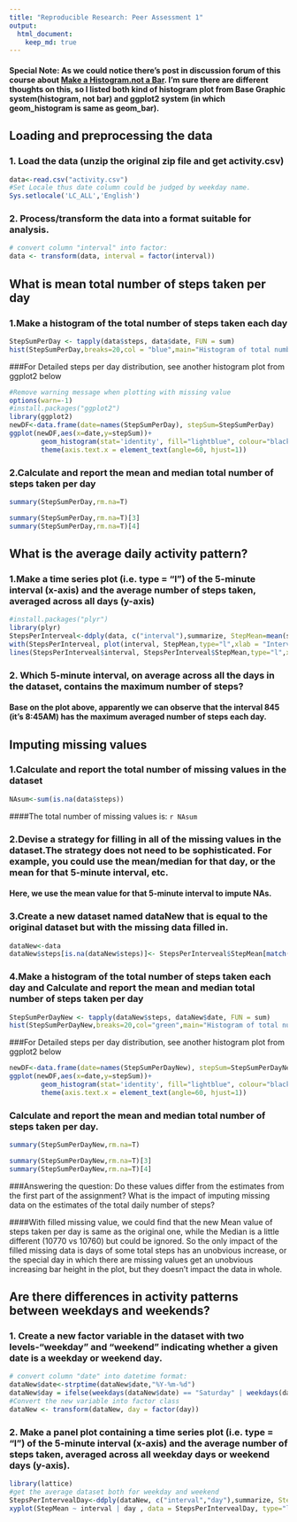 ```yaml
---
title: "Reproducible Research: Peer Assessment 1"
output: 
  html_document:
    keep_md: true
---
```


#### Special Note: As we could notice there's post in discussion forum of this course about [Make a Histogram.not a Bar](https://class.coursera.org/repdata-010/forum/thread?thread_id=9). I'm sure there are different thoughts on this, so I listed both kind of histogram plot from Base Graphic system(histogram, not bar) and ggplot2 system (in which geom_histogram is same as geom_bar).
## Loading and preprocessing the data
### 1. Load the data (unzip the original zip file and get activity.csv)
```r
data<-read.csv("activity.csv")
#Set Locale thus date column could be judged by weekday name.
Sys.setlocale('LC_ALL','English')
```
### 2. Process/transform the data into a format suitable for analysis.

```r
# convert column "interval" into factor:
data <- transform(data, interval = factor(interval)) 

```
## What is mean total number of steps taken per day
### 1.Make a histogram of the total number of steps taken each day
```r
StepSumPerDay <- tapply(data$steps, data$date, FUN = sum)
hist(StepSumPerDay,breaks=20,col = "blue",main="Histogram of total number of steps per day",xlab="Total number of Steps per day(steps)",ylab="Frequency (days)")
```

###For Detailed steps per day distribution, see another histogram plot from ggplot2 below
```r
#Remove warning message when plotting with missing value
options(warn=-1)
#install.packages("ggplot2")
library(ggplot2)
newDF<-data.frame(date=names(StepSumPerDay), stepSum=StepSumPerDay)
ggplot(newDF,aes(x=date,y=stepSum))+
        geom_histogram(stat='identity', fill="lightblue", colour="black")+
        theme(axis.text.x = element_text(angle=60, hjust=1))
```

### 2.Calculate and report the mean and median total number of steps taken per day
```r
summary(StepSumPerDay,rm.na=T)
```
```r
summary(StepSumPerDay,rm.na=T)[3]
summary(StepSumPerDay,rm.na=T)[4]
```

## What is the average daily activity pattern?
### 1.Make a time series plot (i.e. type = "l") of the 5-minute interval (x-axis) and the average number of steps taken, averaged across all days (y-axis)
```r
#install.packages("plyr")
library(plyr)
StepsPerInterveal<-ddply(data, c("interval"),summarize, StepMean=mean(steps,na.rm = TRUE))
with(StepsPerInterveal, plot(interval, StepMean,type="l",xlab = "Interval",ylab="Averaged Steps",col="blue")) 
lines(StepsPerInterveal$interval, StepsPerInterveal$StepMean,type="l",xlab = "Interval",ylab="Averaged Steps",col="blue")
```

### 2. Which 5-minute interval, on average across all the days in the dataset, contains the maximum number of steps?
#### Base on the plot above, apparently we can observe that the interval 845 (it's 8:45AM) has the maximum averaged number of steps each day.

  
## Imputing missing values
### 1.Calculate and report the total number of missing values in the dataset 

```r
NAsum<-sum(is.na(data$steps))
```
####The total number of missing values is: `r NAsum`

### 2.Devise a strategy for filling in all of the missing values in the dataset.The strategy does not need to be sophisticated. For example, you could use the mean/median for that day, or the mean for that 5-minute interval, etc.
#### Here, we use the mean value for that 5-minute interval to impute NAs.

### 3.Create a new dataset named dataNew that is equal to the original dataset but with the missing data filled in.
```r
dataNew<-data
dataNew$steps[is.na(dataNew$steps)]<- StepsPerInterveal$StepMean[match(dataNew$interval, StepsPerInterveal$interval)]
```

### 4.Make a histogram of the total number of steps taken each day and Calculate and report the mean and median total number of steps taken per day
```r
StepSumPerDayNew <- tapply(dataNew$steps, dataNew$date, FUN = sum)
hist(StepSumPerDayNew,breaks=20,col="green",main="Histogram of total number of steps per day(NA filled)",xlab="Total number of Steps per day(steps)",ylab="Frequency(days)")
```

###For Detailed steps per day distribution, see another histogram plot from ggplot2 below
```r
newDF<-data.frame(date=names(StepSumPerDayNew), stepSum=StepSumPerDayNew)
ggplot(newDF,aes(x=date,y=stepSum))+
        geom_histogram(stat='identity', fill="lightblue", colour="black")+
        theme(axis.text.x = element_text(angle=60, hjust=1))
```

### Calculate and report the mean and median total number of steps taken per day.
```r
summary(StepSumPerDayNew,rm.na=T)
```
```r
summary(StepSumPerDayNew,rm.na=T)[3]
summary(StepSumPerDayNew,rm.na=T)[4]
```

###Answering the question: Do these values differ from the estimates from the first part of the assignment? What is the impact of imputing missing data on the estimates of the total daily number of steps?

####With filled missing value, we could find that the new Mean value of steps taken per day is same as the original one, while the Median is a little different (10770 vs 10760) but could be ignored. So the only impact of the filled missing data is days of some total steps has an unobvious increase, or the special day in which there are missing values get an unobvious increasing bar height in the plot, but they doesn't impact the data in whole.

  
## Are there differences in activity patterns between weekdays and weekends?
### 1. Create a new factor variable in the dataset with two levels-"weekday" and "weekend" indicating whether a given date is a weekday or weekend day.
```r
# convert column "date" into datetime format:
dataNew$date<-strptime(dataNew$date,"%Y-%m-%d") 
dataNew$day = ifelse(weekdays(dataNew$date) == "Saturday" | weekdays(dataNew$date) == "Sunday", "weekend", "weekday")
#Convert the new variable into factor class
dataNew <- transform(dataNew, day = factor(day))
```
### 2. Make a panel plot containing a time series plot (i.e. type = "l") of the 5-minute interval (x-axis) and the average number of steps taken, averaged across all weekday days or weekend days (y-axis).
```r
library(lattice)
#get the average dataset both for weekday and weekend
StepsPerIntervealDay<-ddply(dataNew, c("interval","day"),summarize, StepMean=mean(steps,na.rm = TRUE))
xyplot(StepMean ~ interval | day , data = StepsPerIntervealDay, type="l",main="Averaged Steps on Weekday and Weekend ",ylab = "Averaged Steps", xlab = "Interval", scales=list(y=list(tick.number=15),x=list(tick.number=25,at = seq(1, 288, 15))), layout = c(1, 2))
```